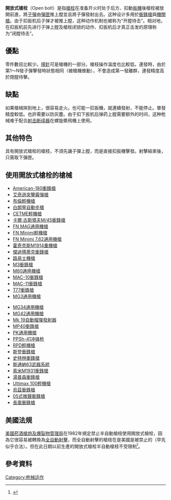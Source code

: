 {{noteTA
|G1=Military
|G2=Firearms
|G3=長度單位
}}
'''開放式槍栓'''（Open bolt）是指[[槍栓|槍栓]]在准备开火时处于后方、扣動[[扳機|扳機]]後槍栓被放開前進，將[[子彈|子彈]]由[[彈匣|彈匣]]推上膛並且將子彈發射出去。这种设计多用於[[衝鋒槍|衝鋒槍]]與[[機關槍|機關槍]]。由于扣扳机后子弹才被推上膛，这种动作机制也被称为“开膛<nowiki/>待击”。相对地，在扣扳机前先进行子弹上膛及槍栓闭锁的动作、扣扳机后才真正击发的原理称为“闭膛<nowiki/>待击”。

==優點==
零件數目比較少。[[撞針|撞針]]可是槍機的一部分。槍枝操作溫度也比較低。連發時，由於第1～N發子彈擊發時狀態相同（被槍機推動），不會造成第一發離群，連發精度高於閉膛待擊。

==缺點==
如果槍械摔到地上，很容易走火。也可能一扣扳機，就連續發射，不能停止。單發精度較低。也許需要{{Link-en|防塵蓋|Dust cover (firearms)}}以防灰塵。由于扣下扳机后弹药上膛需要额外的时间，这种枪械难于配合[[射击断续器|射击断续器]]在螺旋槳飛機上使用。{{來源請求}}

==其他特色==
具有開放式槍栓的槍枝，不須先讓子彈上膛，而是直接扣扳機擊發。射擊結束後，只需取下彈匣。

==使用開放式槍栓的槍械==

{{multicol}}
* [[American-180衝鋒槍|American-180衝鋒槍]]
* [[AA-12自動霰彈槍|艾奇遜突擊霰彈槍]]
* [[布倫輕機槍|布倫輕機槍]]
* [[白朗寧自動步槍|白朗寧自動步槍]]
* [[CETME輕機槍|CETME輕機槍]]
* [[卡爾·古斯塔夫M/45衝鋒槍|卡爾·古斯塔夫M/45衝鋒槍]]
* [[FN_MAG通用機槍|FN MAG通用機槍]]
* [[FN_Minimi輕機槍|FN Minimi輕機槍]]
* [[FN_Minimi_7.62通用機槍|FN Minimi 7.62通用機槍]]
* [[霍奇克斯M1914重機槍|霍奇克斯M1914重機槍]]
* [[傑迪瑪蒂克衝鋒槍|傑迪瑪蒂克衝鋒槍]]
* [[路易士機槍|路易士機槍]]
* [[M3衝鋒槍|M3衝鋒槍]]
* [[M60通用機槍|M60通用機槍]]
* [[MAC-10衝鋒槍|MAC-10衝鋒槍]]
* [[MAC-11衝鋒槍|MAC-11衝鋒槍]]
* [[T77衝鋒槍|T77衝鋒槍]]
* [[MG3通用機槍|MG3通用機槍]]
{{multicol-break}}
* [[MG34通用機槍|MG34通用機槍]]
* [[MG42通用機槍|MG42通用機槍]]
* [[Mk_19自動榴彈發射器|Mk 19自動榴彈發射器]]
* [[MP40衝鋒槍|MP40衝鋒槍]]
* [[PK通用機槍|PK通用機槍]]
* [[PPSh-41冲锋枪|PPSh-41冲锋枪]]
* [[RPD輕機槍|RPD輕機槍]]
* [[斯登衝鋒槍|斯登衝鋒槍]]
* [[史特林衝鋒槍|史特林衝鋒槍]]
* [[斯通納63武器系統|斯通納63武器系統]]
* [[索米M1931衝鋒槍|索米M1931衝鋒槍]]
* [[湯普森衝鋒槍|湯普森衝鋒槍]]
* [[Ultimax_100輕機槍|Ultimax 100輕機槍]]
* [[烏茲衝鋒槍|烏茲衝鋒槍]]
* [[05式微聲衝鋒槍|05式微聲衝鋒槍]]
* [[長風衝鋒槍|長風衝鋒槍]]
{{multicol-end}}

==美國法規==
[[美國菸酒槍炮及爆裂物管理局|美國菸酒槍炮及爆裂物管理局]]在1982年規定禁止半自動槍枝使用開放式槍栓，因為它很容易被轉換為[[自動火器|全自動射擊]]，而全自動射擊的槍枝在是美國是被禁止的（早先似乎合法）。但在此日期以前生產的開放式槍栓半自動槍枝不受限制<ref>{{cite web |url=http://www.atf.gov/firearms/nfa/nfa_handbook/nfa_handbook-rev0409.pdf |title=存档副本 |accessdate=2009-04-23 |deadurl=yes |archiveurl=https://web.archive.org/web/20090423213904/http://www.atf.gov/firearms/nfa/nfa_handbook/nfa_handbook-rev0409.pdf |archivedate=2009-04-23 }}</ref>。

==參考資料==
{{reflist}}

[[Category:枪械运作|Category:枪械运作]]